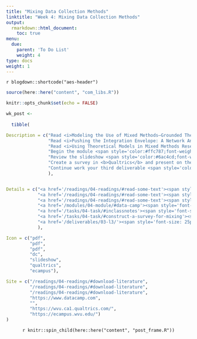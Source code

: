 ```yaml
---
title: "Mixing Data Collection Methods"
linktitle: "Week 4: Mixing Data Collection Methods"
output:
  rmarkdown::html_document:
    toc: true
menu:
  due:
    parent: 'To Do List'
    weight: 4
type: docs
weight: 1
---
```


`r blogdown::shortcode("aes-header")`

```r
source(here::here("content", "com_libs.R"))
```

```r
knitr::opts_chunk$set(echo = FALSE)
```

```r

wk_post <- 
  
  tibble(

Description = c("Read <i>Modeling the Use of Mixed Methods–Grounded Theory: Developing Scales for a New Measurement Model</i> in Howell et al. (2020)",
                "Read <i>Pushing the Integration Envelope: A Network Analysis of Study Abroad Website Content</i> in Whatley & Stich (2022)",
                "Read <i>Using Theoretical Models in Mixed Methods Research: An Example from an Explanatory Sequential Mixed Methods Study Exploring Teachers’ Beliefs and Use of Technology</i> in Haynes-Brown (2022)",
                "Begin the module <span style='color:#ffc787;font-weight:bold'><i>Data Manipulation with dplyr</i></span>",
                "Review the slideshow <span style='color:#6ac4cd;font-weight:bold'>Single Method Surveys and the Ridiculously High Cost of Mixed Designs</span> after class",
                "Create a survey in <b>Qualtrics</b> and present on the corresponding hypothetical mixed study",
                "Continue work your third deliverable <span style='color:#6acda5;font-weight:bold'>Develop a Draft</span>"
                ),


Details = c("<a href='/readings/04-readings/#read-some-text'><span style='font-size: 25px; color: #89cff0;'><i class='fas fa-info-circle'></i></span></a>",
            "<a href='/readings/04-readings/#read-some-text'><span style='font-size: 25px; color: #89cff0;'><i class='fas fa-info-circle'></i></span></a>",
            "<a href='/readings/04-readings/#read-some-text'><span style='font-size: 25px; color: #89cff0;'><i class='fas fa-info-circle'></i></span></a>",
            "<a href='/modules/04-module/#data-camp'><span style='font-size: 25px; color: #89cff0;'><i class='fas fa-info-circle'></i></span></a>",
            "<a href='/tasks/04-task/#inclassnotes'><span style='font-size: 25px; color: #89cff0;'><i class='fas fa-info-circle'></i></span></a>",
            "<a href='/tasks/04-task/#construct-a-survey-for-mixing'><span style='font-size: 25px; color: #89cff0;'><i class='fas fa-info-circle'></i></span></a>",
            "<a href='/deliverables/03-l3/'><span style='font-size: 25px; color: #89cff0;'><i class='fas fa-info-circle'></i></span></a>"
            ),

Icon = c("pdf",
         "pdf",
         "pdf",
         "dc",
         "slideshow",
         "qualtrics",
         "ecampus"),

Site = c("/readings/04-readings/#download-literature",
         "/readings/04-readings/#download-literature",
         "/readings/04-readings/#download-literature",
         "https://www.datacamp.com",
         "",
         "https://wvu.ca1.qualtrics.com/",
         "https://ecampus.wvu.edu/")
)
```

<center>
`r knitr::spin_child(here::here("content", "post_frame.R"))`
</center>

